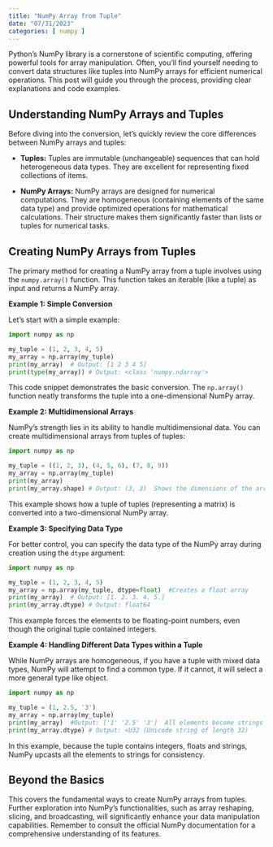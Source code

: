 ```yaml
---
title: "NumPy Array from Tuple"
date: "07/31/2023"
categories: [ numpy ]
---
```



Python's NumPy library is a cornerstone of scientific computing, offering powerful tools for array manipulation.  Often, you'll find yourself needing to convert data structures like tuples into NumPy arrays for efficient numerical operations. This post will guide you through the process, providing clear explanations and code examples.

## Understanding NumPy Arrays and Tuples

Before diving into the conversion, let's quickly review the core differences between NumPy arrays and tuples:

* **Tuples:**  Tuples are immutable (unchangeable) sequences that can hold heterogeneous data types.  They are excellent for representing fixed collections of items.

* **NumPy Arrays:** NumPy arrays are designed for numerical computations. They are homogeneous (containing elements of the same data type) and provide optimized operations for mathematical calculations.  Their structure makes them significantly faster than lists or tuples for numerical tasks.

## Creating NumPy Arrays from Tuples

The primary method for creating a NumPy array from a tuple involves using the `numpy.array()` function. This function takes an iterable (like a tuple) as input and returns a NumPy array.

**Example 1: Simple Conversion**

Let's start with a simple example:

```python
import numpy as np

my_tuple = (1, 2, 3, 4, 5)
my_array = np.array(my_tuple)
print(my_array)  # Output: [1 2 3 4 5]
print(type(my_array)) # Output: <class 'numpy.ndarray'>
```

This code snippet demonstrates the basic conversion.  The `np.array()` function neatly transforms the tuple into a one-dimensional NumPy array.

**Example 2: Multidimensional Arrays**

NumPy's strength lies in its ability to handle multidimensional data.  You can create multidimensional arrays from tuples of tuples:

```python
import numpy as np

my_tuple = ((1, 2, 3), (4, 5, 6), (7, 8, 9))
my_array = np.array(my_tuple)
print(my_array)
print(my_array.shape) # Output: (3, 3)  Shows the dimensions of the array
```

This example shows how a tuple of tuples (representing a matrix) is converted into a two-dimensional NumPy array.


**Example 3: Specifying Data Type**

For better control, you can specify the data type of the NumPy array during creation using the `dtype` argument:


```python
import numpy as np

my_tuple = (1, 2, 3, 4, 5)
my_array = np.array(my_tuple, dtype=float)  #Creates a float array
print(my_array)  # Output: [1. 2. 3. 4. 5.]
print(my_array.dtype) # Output: float64
```

This example forces the elements to be floating-point numbers, even though the original tuple contained integers.


**Example 4: Handling Different Data Types within a Tuple**

While NumPy arrays are homogeneous, if you have a tuple with mixed data types, NumPy will attempt to find a common type. If it cannot, it will select a more general type like object.

```python
import numpy as np

my_tuple = (1, 2.5, '3')
my_array = np.array(my_tuple)
print(my_array)  #Output: ['1' '2.5' '3']  All elements become strings
print(my_array.dtype) # Output: <U32 (Unicode string of length 32)
```

In this example, because the tuple contains integers, floats and strings, NumPy upcasts all the elements to strings for consistency.


##  Beyond the Basics

This covers the fundamental ways to create NumPy arrays from tuples.  Further exploration into NumPy's functionalities, such as array reshaping, slicing, and broadcasting, will significantly enhance your data manipulation capabilities.  Remember to consult the official NumPy documentation for a comprehensive understanding of its features.

